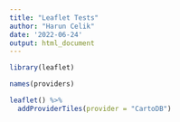 ```yaml
---
title: "Leaflet Tests"
author: "Harun Celik"
date: '2022-06-24'
output: html_document
---
```


```r
library(leaflet)
```

```r
names(providers)
```

```r
leaflet() %>%
  addProviderTiles(provider = "CartoDB")
```

```r

```


